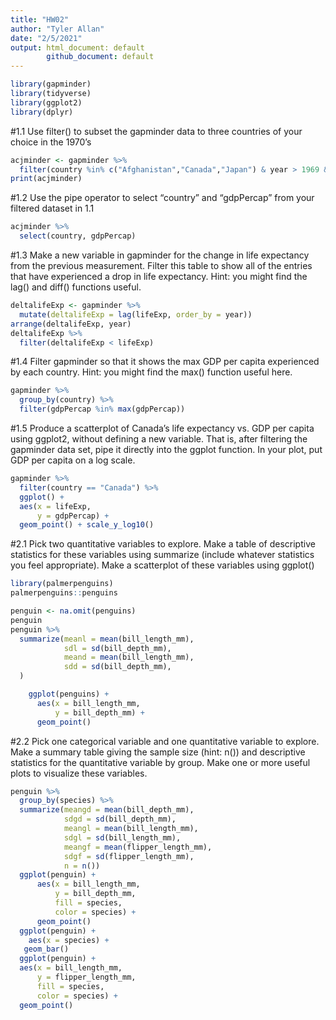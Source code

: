 ```yaml
---
title: "HW02"
author: "Tyler Allan"
date: "2/5/2021"
output: html_document: default
        github_document: default
---
```

```r
library(gapminder)
library(tidyverse)
library(ggplot2)
library(dplyr)
```

#1.1 Use filter() to subset the gapminder data to three countries of your choice in the 1970's
```r
acjminder <- gapminder %>% 
  filter(country %in% c("Afghanistan","Canada","Japan") & year > 1969 & year < 1980)
print(acjminder)
```


#1.2 Use the pipe operator to select "country" and "gdpPercap" from your filtered dataset in 1.1
``` r
acjminder %>% 
  select(country, gdpPercap)
```

#1.3 Make a new variable in gapminder for the change in life expectancy from the previous measurement. Filter this table to show all of the entries that have experienced a drop in life expectancy. Hint: you might find the lag() and diff() functions useful.
```r
deltalifeExp <- gapminder %>% 
  mutate(deltalifeExp = lag(lifeExp, order_by = year))
arrange(deltalifeExp, year)
deltalifeExp %>% 
  filter(deltalifeExp < lifeExp)
```

#1.4 Filter gapminder so that it shows the max GDP per capita experienced by each country. Hint: you might find the max() function useful here.
```r
gapminder %>% 
  group_by(country) %>% 
  filter(gdpPercap %in% max(gdpPercap))
```

#1.5 Produce a scatterplot of Canada's life expectancy vs. GDP per capita using ggplot2, without defining a new variable. That is, after filtering the gapminder data set, pipe it directly into the ggplot function. In your plot, put GDP per capita on a log scale. 
```r
gapminder %>% 
  filter(country == "Canada") %>% 
  ggplot() +
  aes(x = lifeExp,
      y = gdpPercap) +
  geom_point() + scale_y_log10()
```

#2.1 Pick two quantitative variables to explore. Make a table of descriptive statistics for these variables using summarize (include whatever statistics you feel appropriate). Make a scatterplot of these variables using ggplot()
```r
library(palmerpenguins)
palmerpenguins::penguins

penguin <- na.omit(penguins)
penguin
penguin %>% 
  summarize(meanl = mean(bill_length_mm),
            sdl = sd(bill_depth_mm),
            meand = mean(bill_length_mm),
            sdd = sd(bill_depth_mm),
  )

    ggplot(penguins) +
      aes(x = bill_length_mm,
          y = bill_depth_mm) +
      geom_point()
```

#2.2 Pick one categorical variable and one quantitative variable to explore. Make a summary table giving the sample size (hint: n()) and descriptive statistics for the quantitative variable by group. Make one or more useful plots to visualize these variables.
```r
penguin %>% 
  group_by(species) %>% 
  summarize(meangd = mean(bill_depth_mm),
            sdgd = sd(bill_depth_mm),
            meangl = mean(bill_length_mm),
            sdgl = sd(bill_length_mm),
            meangf = mean(flipper_length_mm),
            sdgf = sd(flipper_length_mm),
            n = n())
  ggplot(penguin) +
      aes(x = bill_length_mm,
          y = bill_depth_mm,
          fill = species,
          color = species) +
      geom_point()
  ggplot(penguin) +
    aes(x = species) +
   geom_bar()
  ggplot(penguin) +
  aes(x = bill_length_mm,
      y = flipper_length_mm,
      fill = species,
      color = species) +
  geom_point()

```























































